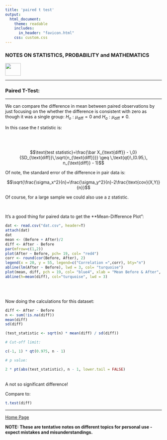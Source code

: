 ```yaml
---
title: 'paired t test'
output: 
  html_document:
    theme: readable
    includes:
      in_header: "favicon.html" 
    css: custom.css
---
```



### **NOTES ON STATISTICS, PROBABILITY and MATHEMATICS**

<a href="http://rinterested.github.io/statistics/index.html">
<img HEIGHT="40" WIDTH="50" src="logo.PNG"></a>

---

### Paired T-Test:

---



We can compare the difference in mean between paired observations by just focusing on the whether the difference is consistent with zero as though it was a single group: $H_o: \mu_{\text{diff}} = 0$ and $H_a: \mu_{\text{diff}} \neq 0$.

In this case the $t$ statistic is:

<br><br>

$$\text{test statistic}=\frac{\bar X_{\text{diff}} - \,0}{SD_{\text{diff}}\,\sqrt{n_{\text{diff}}}} \geq \,\text{qt}\,(0.95,\, n_{\text{diff}} - 1)$$

Of note, the standard error of the difference in pair data is:

$$\sqrt{\frac{\sigma_x^2}{n}+\frac{\sigma_y^2}{n}-2\frac{\text{cov}(X,Y)}{n}}$$

Of course, for a large sample we could also use a z statistic.

<br>

It's a good thing for paired data to get the **Mean-Difference Plot":

```r
dat <- read.csv("dat.csv", header=T)
attach(dat)
dat
mean <- (Before + After)/2
diff <- After - Before
par(mfrow=c(1,2))
plot(After ~ Before, pch= 19, col= "red4")
corr <- round(cor(Before, After), 2)
legend(x = 20, y = 55, legend=c("Correlation =",corr), bty="n")
abline(lm(After ~ Before), lwd = 3, col= "turquoise")
plot(mean, diff, pch = 19, col= "blue4", xlab = "Mean Before & After", ylab = "Difference Before & After")
abline(h=mean(diff), col="turquoise", lwd = 3)
```


<br><br>

Now doing the calculations for this dataset:

```r
diff <- After - Before
n <- sum(!is.na(diff))
mean(diff)
sd(diff)
```
```r
(test_statistic <- sqrt(n) * mean(diff) / sd(diff))

# Cut-off limit:

c(-1, 1) * qt(0.975, n - 1)

# p value:

2 * pt(abs(test_statistic), n - 1, lower.tail = FALSE)
```

<br>
A not so significant difference!

Compare to:

```r
t.test(diff)
```

---
<a href="http://rinterested.github.io/statistics/index.html">Home Page</a>

**NOTE: These are tentative notes on different topics for personal use - expect mistakes and misunderstandings.**